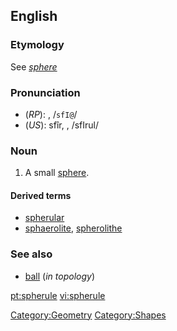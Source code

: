 ==English==

===Etymology===
See ''[[sphere]]''

===Pronunciation===
*(''RP''): {{IPAchar|/sfɪəru:l/}}, /<tt>sfI@</tt>/
*(''US''): sfîr, {{IPAchar|/sfɪrju:l/}}, /sfIrul/

===Noun===
{{wikipedia|Martian spherules}}
{{en-noun}}

# A small [[sphere]].

====Derived terms====
*[[spherular]]
*[[sphaerolite]], [[spherolithe]]

===See also===
*[[ball]] (''in topology'')

[[Category:Geometry]]
[[Category:Shapes]]

[[pt:spherule]]
[[vi:spherule]]
